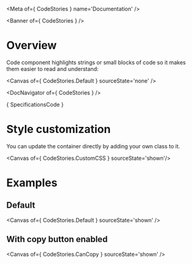 
<Meta of={ CodeStories } name='Documentation' />

<Banner of={ CodeStories } />

# Overview

Code component highlights strings or small blocks of code so it makes them easier to read and understand:

<Canvas of={ CodeStories.Default } sourceState='none' />

<DocNavigator of={ CodeStories } />

<Markdown>{ SpecificationsCode }</Markdown>

# Style customization

You can update the container directly by adding your own class to it.

<Canvas of={ CodeStories.CustomCSS } sourceState='shown'/>

# Examples

## Default

<Canvas of={ CodeStories.Default } sourceState='shown' />

## With copy button enabled
<Canvas of={ CodeStories.CanCopy } sourceState='shown' />

